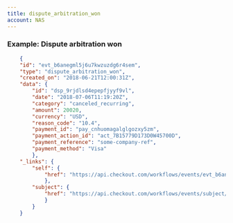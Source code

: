 ```yaml
---
title: dispute_arbitration_won
account: NAS
---
```


### Example: Dispute arbitration won

```json
    {
    "id": "evt_b6anegml5j6u7kwzuzdg6r4sem",
    "type": "dispute_arbitration_won",
    "created_on": "2018-06-21T12:00:31Z",
    "data": {
        "id": "dsp_9rjdlsd4epepfjyyf9vl",
        "date": "2018-07-06T11:19:20Z",
        "category": "canceled_recurring",
        "amount": 20020,
        "currency": "USD",
        "reason_code": "10.4",
        "payment_id": "pay_cnhuomagalglgozxy5zm",
        "payment_action_id": "act_7B15779D173D0W45700D",
        "payment_reference": "some-company-ref",
        "payment_method": "Visa"
        },
    "_links": {
        "self": {
            "href": "https://api.checkout.com/workflows/events/evt_b6anegml5j6u7kwzuzdg6r4sem"
            },
        "subject": {
            "href": "https://api.checkout.com/workflows/events/subject/dsp_9rjdlsd4epepfjyyf9vl"
            }
        }
    }
```


